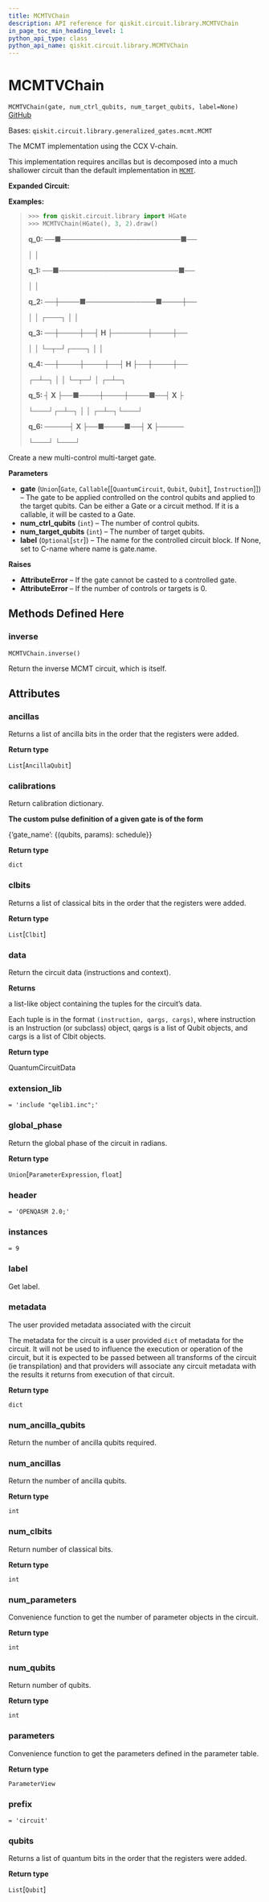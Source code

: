 ```yaml
---
title: MCMTVChain
description: API reference for qiskit.circuit.library.MCMTVChain
in_page_toc_min_heading_level: 1
python_api_type: class
python_api_name: qiskit.circuit.library.MCMTVChain
---
```


# MCMTVChain

<span id="qiskit.circuit.library.MCMTVChain" />

`MCMTVChain(gate, num_ctrl_qubits, num_target_qubits, label=None)` [GitHub](https://github.com/qiskit/qiskit/tree/stable/0.20/qiskit/circuit/library/generalized_gates/mcmt.py "view source code")

Bases: `qiskit.circuit.library.generalized_gates.mcmt.MCMT`

The MCMT implementation using the CCX V-chain.

This implementation requires ancillas but is decomposed into a much shallower circuit than the default implementation in [`MCMT`](qiskit.circuit.library.MCMT "qiskit.circuit.library.MCMT").

**Expanded Circuit:**

**Examples:**

> ```python
> >>> from qiskit.circuit.library import HGate
> >>> MCMTVChain(HGate(), 3, 2).draw()
> ```
>
> **q\_0: ──■────────────────────────■──**
>
> │ │
>
> **q\_1: ──■────────────────────────■──**
>
> │ │
>
> **q\_2: ──┼────■──────────────■────┼──**
>
> │ │ ┌───┐ │ │
>
> **q\_3: ──┼────┼──┤ H ├───────┼────┼──**
>
> │ │ └─┬─┘┌───┐ │ │
>
> **q\_4: ──┼────┼────┼──┤ H ├──┼────┼──**
>
> ┌─┴─┐ │ │ └─┬─┘ │ ┌─┴─┐
>
> **q\_5: ┤ X ├──■────┼────┼────■──┤ X ├**
>
> └───┘┌─┴─┐ │ │ ┌─┴─┐└───┘
>
> **q\_6: ─────┤ X ├──■────■──┤ X ├─────**
>
> └───┘ └───┘

Create a new multi-control multi-target gate.

**Parameters**

*   **gate** (`Union`\[`Gate`, `Callable`\[\[`QuantumCircuit`, `Qubit`, `Qubit`], `Instruction`]]) – The gate to be applied controlled on the control qubits and applied to the target qubits. Can be either a Gate or a circuit method. If it is a callable, it will be casted to a Gate.
*   **num\_ctrl\_qubits** (`int`) – The number of control qubits.
*   **num\_target\_qubits** (`int`) – The number of target qubits.
*   **label** (`Optional`\[`str`]) – The name for the controlled circuit block. If None, set to C-name where name is gate.name.

**Raises**

*   **AttributeError** – If the gate cannot be casted to a controlled gate.
*   **AttributeError** – If the number of controls or targets is 0.

## Methods Defined Here

### inverse

<span id="qiskit.circuit.library.MCMTVChain.inverse" />

`MCMTVChain.inverse()`

Return the inverse MCMT circuit, which is itself.

## Attributes

<span id="qiskit.circuit.library.MCMTVChain.ancillas" />

### ancillas

Returns a list of ancilla bits in the order that the registers were added.

**Return type**

`List`\[`AncillaQubit`]

<span id="qiskit.circuit.library.MCMTVChain.calibrations" />

### calibrations

Return calibration dictionary.

**The custom pulse definition of a given gate is of the form**

\{‘gate\_name’: \{(qubits, params): schedule}}

**Return type**

`dict`

<span id="qiskit.circuit.library.MCMTVChain.clbits" />

### clbits

Returns a list of classical bits in the order that the registers were added.

**Return type**

`List`\[`Clbit`]

<span id="qiskit.circuit.library.MCMTVChain.data" />

### data

Return the circuit data (instructions and context).

**Returns**

a list-like object containing the tuples for the circuit’s data.

Each tuple is in the format `(instruction, qargs, cargs)`, where instruction is an Instruction (or subclass) object, qargs is a list of Qubit objects, and cargs is a list of Clbit objects.

**Return type**

QuantumCircuitData

<span id="qiskit.circuit.library.MCMTVChain.extension_lib" />

### extension\_lib

`= 'include "qelib1.inc";'`

<span id="qiskit.circuit.library.MCMTVChain.global_phase" />

### global\_phase

Return the global phase of the circuit in radians.

**Return type**

`Union`\[`ParameterExpression`, `float`]

<span id="qiskit.circuit.library.MCMTVChain.header" />

### header

`= 'OPENQASM 2.0;'`

<span id="qiskit.circuit.library.MCMTVChain.instances" />

### instances

`= 9`

<span id="qiskit.circuit.library.MCMTVChain.label" />

### label

Get label.

<span id="qiskit.circuit.library.MCMTVChain.metadata" />

### metadata

The user provided metadata associated with the circuit

The metadata for the circuit is a user provided `dict` of metadata for the circuit. It will not be used to influence the execution or operation of the circuit, but it is expected to be passed between all transforms of the circuit (ie transpilation) and that providers will associate any circuit metadata with the results it returns from execution of that circuit.

**Return type**

`dict`

<span id="qiskit.circuit.library.MCMTVChain.num_ancilla_qubits" />

### num\_ancilla\_qubits

Return the number of ancilla qubits required.

<span id="qiskit.circuit.library.MCMTVChain.num_ancillas" />

### num\_ancillas

Return the number of ancilla qubits.

**Return type**

`int`

<span id="qiskit.circuit.library.MCMTVChain.num_clbits" />

### num\_clbits

Return number of classical bits.

**Return type**

`int`

<span id="qiskit.circuit.library.MCMTVChain.num_parameters" />

### num\_parameters

Convenience function to get the number of parameter objects in the circuit.

**Return type**

`int`

<span id="qiskit.circuit.library.MCMTVChain.num_qubits" />

### num\_qubits

Return number of qubits.

**Return type**

`int`

<span id="qiskit.circuit.library.MCMTVChain.parameters" />

### parameters

Convenience function to get the parameters defined in the parameter table.

**Return type**

`ParameterView`

<span id="qiskit.circuit.library.MCMTVChain.prefix" />

### prefix

`= 'circuit'`

<span id="qiskit.circuit.library.MCMTVChain.qubits" />

### qubits

Returns a list of quantum bits in the order that the registers were added.

**Return type**

`List`\[`Qubit`]

